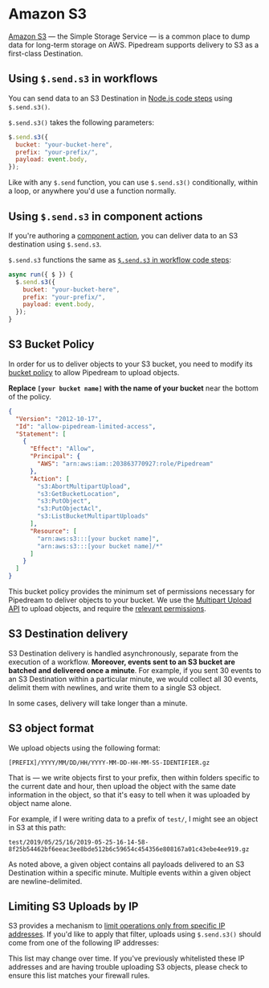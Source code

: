 
# Amazon S3

[Amazon S3](https://aws.amazon.com/s3/) — the Simple Storage Service — is a common place to dump data for long-term storage on AWS. Pipedream supports delivery to S3 as a first-class Destination.

## Using `$.send.s3` in workflows

You can send data to an S3 Destination in [Node.js code steps](/code/nodejs/) using `$.send.s3()`.

`$.send.s3()` takes the following parameters: 

```javascript
$.send.s3({
  bucket: "your-bucket-here",
  prefix: "your-prefix/",
  payload: event.body,
});
```

Like with any `$.send` function, you can use `$.send.s3()` conditionally, within a loop, or anywhere you'd use a function normally.

## Using `$.send.s3` in component actions

If you're authoring a [component action](/components#actions), you can deliver data to an S3 destination using `$.send.s3`.

`$.send.s3` functions the same as [`$.send.s3` in workflow code steps](#using-send-s3-in-workflows):

```javascript
async run({ $ }) {
  $.send.s3({
    bucket: "your-bucket-here",
    prefix: "your-prefix/",
    payload: event.body,
  });
}
```

## S3 Bucket Policy

In order for us to deliver objects to your S3 bucket, you need to modify its [bucket policy](https://docs.aws.amazon.com/AmazonS3/latest/user-guide/add-bucket-policy.html) to allow Pipedream to upload objects.

**Replace `[your bucket name]` with the name of your bucket** near the bottom of the policy.

```json
{
  "Version": "2012-10-17",
  "Id": "allow-pipedream-limited-access",
  "Statement": [
    {
      "Effect": "Allow",
      "Principal": {
        "AWS": "arn:aws:iam::203863770927:role/Pipedream"
      },
      "Action": [
        "s3:AbortMultipartUpload",
        "s3:GetBucketLocation",
        "s3:PutObject",
        "s3:PutObjectAcl",
        "s3:ListBucketMultipartUploads"
      ],
      "Resource": [
        "arn:aws:s3:::[your bucket name]",
        "arn:aws:s3:::[your bucket name]/*"
      ]
    }
  ]
}
```

This bucket policy provides the minimum set of permissions necessary for Pipedream to deliver objects to your bucket. We use the [Multipart Upload API](https://docs.aws.amazon.com/AmazonS3/latest/dev/uploadobjusingmpu.html) to upload objects, and require the [relevant permissions](https://docs.aws.amazon.com/AmazonS3/latest/dev/mpuAndPermissions.html).

## S3 Destination delivery

S3 Destination delivery is handled asynchronously, separate from the execution of a workflow. **Moreover, events sent to an S3 bucket are batched and delivered once a minute**. For example, if you sent 30 events to an S3 Destination within a particular minute, we would collect all 30 events, delimit them with newlines, and write them to a single S3 object.

In some cases, delivery will take longer than a minute.

## S3 object format

We upload objects using the following format:

```
[PREFIX]/YYYY/MM/DD/HH/YYYY-MM-DD-HH-MM-SS-IDENTIFIER.gz
```

That is — we write objects first to your prefix, then within folders specific to the current date and hour, then upload the object with the same date information in the object, so that it's easy to tell when it was uploaded by object name alone.

For example, if I were writing data to a prefix of `test/`, I might see an object in S3 at this path:

```
test/2019/05/25/16/2019-05-25-16-14-58-8f25b54462bf6eeac3ee8bde512b6c59654c454356e808167a01c43ebe4ee919.gz
```

As noted above, a given object contains all payloads delivered to an S3 Destination within a specific minute. Multiple events within a given object are newline-delimited.

## Limiting S3 Uploads by IP

S3 provides a mechanism to [limit operations only from specific IP addresses](https://docs.aws.amazon.com/AmazonS3/latest/dev/example-bucket-policies.html#example-bucket-policies-use-case-3). If you'd like to apply that filter, uploads using `$.send.s3()` should come from one of the following IP addresses:

<PublicIPs />

This list may change over time. If you've previously whitelisted these IP addresses and are having trouble uploading S3 objects, please check to ensure this list matches your firewall rules.

